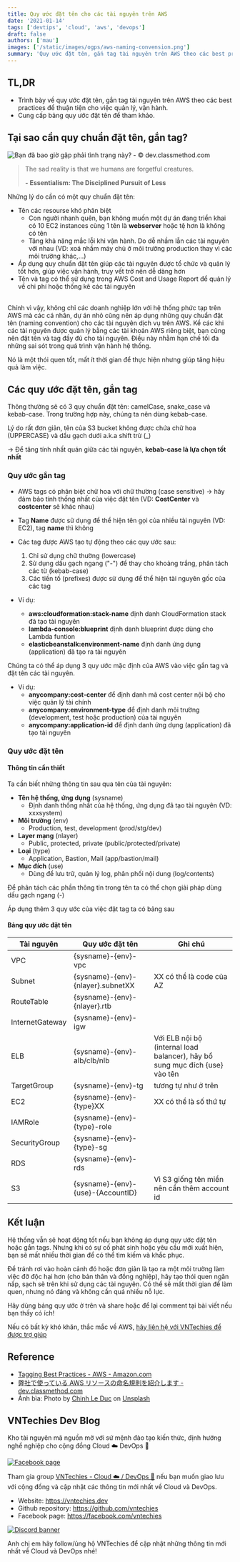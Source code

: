 ```yaml
---
title: Quy ước đặt tên cho các tài nguyên trên AWS
date: '2021-01-14'
tags: ['devtips', 'cloud', 'aws', 'devops']
draft: false
authors: ['mau']
images: ['/static/images/ogps/aws-naming-convension.png']
summary: 'Quy ước đặt tên, gắn tag tài nguyên trên AWS theo các best practices để thuận tiện cho việc quản lý, vận hành hệ thống xây dựng trên AWS'
---
```


<TOCInline toc={props.toc} asDisclosure />

## TL,DR

- Trình bày về quy ước đặt tên, gắn tag tài nguyên trên AWS theo các best practices để thuận tiện cho việc quản lý, vận hành.
- Cung cấp bảng quy ước đặt tên để tham khảo.

## Tại sao cần quy chuẩn đặt tên, gắn tag?

![Bạn đã bao giờ gặp phải tình trạng này? - ©︎ dev.classmethod.com](/static/images/assets/name-bef.png)

> The sad reality is that we humans are forgetful creatures.
>
> **- Essentialism: The Disciplined Pursuit of Less**

Những lý do cần có một quy chuẩn đặt tên:

- Tên các resourse khó phân biệt
  - Con người nhanh quên, bạn không muốn một dự án đang triển khai có 10 EC2 instances cùng 1 tên là **webserver** hoặc tệ hơn là không có tên
  - Tăng khả năng mắc lỗi khi vận hành. Do dễ nhầm lẫn các tài nguyên với nhau (VD: xoá nhầm máy chủ ở môi trường production thay vì các môi trường khác,...)
- Áp dụng quy chuẩn đặt tên giúp các tài nguyên được tổ chức và quản lý tốt hơn, giúp việc vận hành, truy vết trở nên dễ dàng hơn
- Tên và tag có thể sử dụng trong AWS Cost and Usage Report để quản lý về chi phí hoặc thống kê các tài nguyên<br/><br/>

Chính vì vậy, không chỉ các doanh nghiệp lớn với hệ thống phức tạp trên AWS mà các cá nhân, dự án nhỏ cũng nên áp dụng những quy chuẩn đặt tên (naming convention) cho các tài nguyên dịch vụ trên AWS. Kể các khi các tài nguyên được quản lý bằng các tài khoản AWS riêng biệt, bạn cũng nên đặt tên và tag đầy đủ cho tài nguyên. Điều này nhằm hạn chế tối đa những sai sót trong quá trình vận hành hệ thống.

Nó là một thói quen tốt, mất ít thời gian để thực hiện nhưng giúp tăng hiệu quả làm việc.

## Các quy ước đặt tên, gắn tag

Thông thường sẽ có 3 quy chuẩn đặt tên: camelCase, snake_case và kebab-case. Trong trường hợp này, chúng ta nên dùng kebab-case.

Lý do rất đơn giản, tên của S3 bucket không được chứa chữ hoa (UPPERCASE) và dầu gạch dưới a.k.a shift trừ (\_)

→ Để tăng tính nhất quán giữa các tài nguyên, **kebab-case là lựa chọn tốt nhất**

### Quy ước gắn tag

- AWS tags có phân biệt chữ hoa với chữ thường (case sensitive) → hãy đảm bảo tính thống nhất của việc đặt tên (VD: **CostCenter** và **costcenter** sẽ khác nhau)
- Tag **Name** được sử dụng để thể hiện tên gọi của nhiều tài nguyên (VD: EC2), tag **name** thì không
- Các tag được AWS tạo tự động theo các quy ước sau:

  1. Chỉ sử dụng chữ thường (lowercase)
  2. Sử dụng dấu gạch ngang ("-") để thay cho khoảng trắng, phân tách các từ (kebab-case)
  3. Các tiền tố (prefixes) được sử dụng để thể hiện tài nguyên gốc của các tag

- Ví dụ:
  - **aws:cloudformation:stack-name** định danh CloudFormation stack đã tạo tài nguyên
  - **lambda-console:blueprint** định danh blueprint được dùng cho Lambda funtion
  - **elasticbeanstalk:environment-name** định danh ứng dụng (application) đã tạo ra tài nguyên

Chúng ta có thể áp dụng 3 quy ước mặc định của AWS vào việc gắn tag và đặt tên các tài nguyên.

- Ví dụ:
  - **anycompany:cost-center** để định danh mã cost center nội bộ cho việc quản lý tài chính
  - **anycompany:environment-type** để định danh môi trường (development, test hoặc production) của tài nguyên
  - **anycompany:application-id** để định danh ứng dụng (application) đã tạo tài nguyên

### Quy ước đặt tên

#### Thông tin cần thiết

Ta cần biết những thông tin sau qua tên của tài nguyên:

- **Tên hệ thống, ứng dụng** (sysname)
  - Định danh thống nhất của hệ thống, ứng dụng đã tạo tài nguyên (VD: xxxsystem)
- **Môi trường** (env)
  - Production, test, development (prod/stg/dev)
- **Layer mạng** (nlayer)
  - Public, protected, private (public/protected/private)
- **Loại** (type)
  - Application, Bastion, Mail (app/bastion/mail)
- **Mục đích** (use)
  - Dùng để lưu trữ, quản lý log, phân phối nội dung (log/contents)

Để phân tách các phần thông tin trong tên ta có thể chọn giải pháp dùng dấu gạch ngang (-)

Áp dụng thêm 3 quy ước của việc đặt tag ta có bảng sau

#### Bảng quy ước đặt tên

| Tài nguyên      | Quy ước đặt tên                           | Ghi chú                                                                       |
| --------------- | ----------------------------------------- | ----------------------------------------------------------------------------- |
| VPC             | \{sysname\}-\{env\}-vpc                   |                                                                               |
| Subnet          | \{sysname\}-\{env\}-\{nlayer\}.subnetXX   | XX có thể là code của AZ                                                      |
| RouteTable      | \{sysname\}-\{env\}-\{nlayer\}.rtb        |                                                                               |
| InternetGateway | \{sysname\}-\{env\}-igw                   |                                                                               |
| ELB             | \{sysname\}-\{env\}-alb/clb/nlb           | Với ELB nội bộ (internal load balancer), hãy bổ sung mục đích \{use\} vào tên |
| TargetGroup     | \{sysname\}-\{env\}-tg                    | tương tự như ở trên                                                           |
| EC2             | \{sysname\}-\{env\}-\{type\}XX            | XX có thể là số thứ tự                                                        |
| IAMRole         | \{sysname\}-\{env\}-\{type\}-role         |                                                                               |
| SecurityGroup   | \{sysname\}-\{env\}-\{type\}-sg           |                                                                               |
| RDS             | \{sysname\}-\{env\}-rds                   |                                                                               |
| S3              | \{sysname\}-\{env\}-\{use\}-\{AccountID\} | Vì S3 giống tên miền nên cần thêm account id                                  |

## Kết luận

Hệ thống vẫn sẽ hoạt động tốt nếu bạn không áp dụng quy ước đặt tên hoặc gắn tags. Nhưng khi có sự cố phát sinh hoặc yêu cầu mới xuất hiện, bạn sẽ mất nhiều thời gian để có thể tìm kiếm và khắc phục.

Để tránh rơi vào hoàn cảnh đó hoặc đơn giản là tạo ra một môi trường làm việc đỡ độc hại hơn (cho bản thân và đồng nghiệp), hãy tạo thói quen ngăn nắp, sạch sẽ trên khi sử dụng các tài nguyên. Có thể sẽ mất thời gian để làm quen, nhưng nó đáng và không cần quá nhiều nỗ lực.

Hãy dùng bảng quy ước ở trên và share hoặc để lại comment tại bài viết nếu bạn thấy có ích!

Nếu có bất kỳ khó khăn, thắc mắc về AWS, [hãy liên hệ với VNTechies để được trợ giúp](https://m.me/vntechies)

## Reference

- [Tagging Best Practices - AWS - Amazon.com](https://d1.awsstatic.com/whitepapers/aws-tagging-best-practices.pdf)
- [弊社で使っている AWS リソースの命名規則を紹介します - dev.classmethod.com](https://dev.classmethod.jp/articles/aws-name-rule/)
- Ảnh bìa: <span>Photo by <a href="https://unsplash.com/@mero_dnt?utm_source=unsplash&amp;utm_medium=referral&amp;utm_content=creditCopyText">Chinh Le Duc</a> on <a href="https://unsplash.com/s/photos/vietnam-board?utm_source=unsplash&amp;utm_medium=referral&amp;utm_content=creditCopyText">Unsplash</a></span>

## VNTechies Dev Blog

Kho tài nguyên mã nguồn mở với sứ mệnh đào tạo kiến thức, định hướng nghề nghiệp cho cộng đồng Cloud ☁️ DevOps 🚀

[![Facebook page](https://i.imgur.com/YxfhUTS.png)](https://www.facebook.com/vntechies)

Tham gia group [VNTechies - Cloud ☁️ / DevOps 🚀](https://www.facebook.com/groups/acevntechies) nếu bạn muốn giao lưu với cộng đồng và cập nhật các thông tin mới nhất về Cloud và DevOps.

- Website: https://vntechies.dev
- Github repository: https://github.com/vntechies
- Facebook page: https://facebook.com/vntechies

[![Discord banner](https://images.viblo.asia/c8c4a473-c08d-45a3-be57-821781c1c256.png)](https://discord.com/invite/k2uDgd7NZ4)

Anh chị em hãy follow/ủng hộ VNTechies để cập nhật những thông tin mới nhất về Cloud và DevOps nhé!
